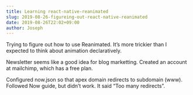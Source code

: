 ```yaml
---
title: Learning react-native-reanimated
slug: 2019-08-26-figureing-out-react-native-reanimated
date: 2019-08-26T22:02+09:00
author: Joseph
---
```


Trying to figure out how to use Reanimated. It’s more trickier than I expected to think about animation declaratively.

Newsletter seems like a good idea for blog marketting. Created an account at mailchimp, which has a free plan.

Configured now.json so that apex domain redirects to subdomain (www). Followed Now guide, but didn’t work. It said “Too many redirects”.